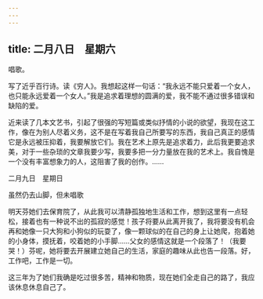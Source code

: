 ```yaml
---
---
---
```

title: 二月八日　星期六
---




唱歌。

写了近乎百行诗。读《穷人》。我想起这样一句话：“我永远不能只爱着一个女人，也只能永远爱着一个女人。”我是追求着理想的圆满的爱，我不能不通过很多错误和缺陷的爱。

近来读了几本文艺书，引起了很强的写短篇或类似抒情的小说的欲望，我现在这工作，像在为别人尽着义务，这不是在写着我自己所要写的东西，我自己真正的感情它是永远被压抑着，我要解放它们。我在艺术上原先是追求着力，此后我更要追求美，对于一些杂琐的文章我要少写，我要多把一分力量放在我的艺术上。我自愧是一个没有丰富想象力的人，这阻害了我的创作。……





二月九日　星期日


虽然仍去山脚，但未唱歌

明天芬她们去保育院了，从此我可以清静孤独地生活和工作，想到这里有一点轻松，接着也有一种说不出的孤寂的感觉！孩子将要从此离开我了，我将要没有机会再和她像一只大狗和小狗似的玩耍了，像一颗球似的在自己的身上让她爬，抱着她的小身体，摸抚着，咬着她的小手脚……父女的感情这就是一个段落了！（我要哭！）芬呢，她将要去开展建立她自己的生活，家庭的趣味从此也告一段落。好，工作吧，工作是一切。

这三年为了她们我确是吃过很多苦，精神和物质，现在她们全走自己的路了，我应该休息休息自己了。